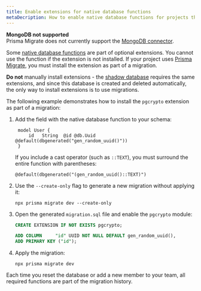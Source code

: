 ```yaml
---
title: Enable extensions for native database functions
metaDecription: How to enable native database functions for projects that use Prisma Migrate.
---
```


<TopBlock>

<Admonition type="warning">

**MongoDB not supported** <br />
Prisma Migrate does not currently support the [MongoDB connector](../../../concepts/database-connectors/mongodb).

</Admonition>

Some [native database functions](/concepts/components/prisma-schema/features-without-psl-equivalent#native-database-functions) <span class="concept"></span> are part of optional extensions. You cannot use the function if the extension is not installed. If your project uses [Prisma Migrate](../../../concepts/components/prisma-migrate), you must install the extension as part of a migration.

<Admonition type="warning">

**Do not** manually install extensions - the [shadow database](../../../concepts/components/prisma-migrate/shadow-database) requires the same extensions, and since this database is created and deleted automatically, the only way to install extensions is to use migrations.

</Admonition>

The following example demonstrates how to install the `pgcrypto` extension as part of a migration:

1. Add the field with the native database function to your schema:

   ```prisma
    model User {
        id   String  @id @db.Uuid @default(dbgenerated("gen_random_uuid()"))
    }
   ```

   If you include a cast operator (such as `::TEXT`), you must surround the entire function with parentheses:

   ```prisma
   @default(dbgenerated("(gen_random_uuid()::TEXT)")
   ```

1. Use the `--create-only` flag to generate a new migration without applying it:

   ```terminal
   npx prisma migrate dev --create-only
   ```

1. Open the generated `migration.sql` file and enable the `pgcrypto` module:

   ```sql
   CREATE EXTENSION IF NOT EXISTS pgcrypto;

   ADD COLUMN     "id" UUID NOT NULL DEFAULT gen_random_uuid(),
   ADD PRIMARY KEY ("id");
   ```

1. Apply the migration:

   ```terminal
   npx prisma migrate dev
   ```

Each time you reset the database or add a new member to your team, all required functions are part of the migration history.

</TopBlock>
